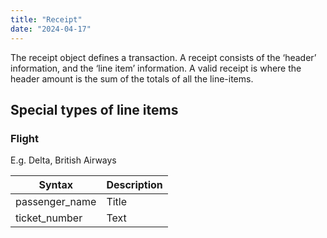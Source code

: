 ```yaml
---
title: "Receipt"
date: "2024-04-17"
---
```


The receipt object defines a transaction. A receipt consists of the ‘header’ information, and the ‘line item’ information. A valid receipt is where the header amount is the sum of the totals of all the line-items.

## Special types of line items

### Flight

E.g. Delta, British Airways

| Syntax         | Description |
| -------------- | ----------- |
| passenger_name | Title       |
| ticket_number  | Text        |
